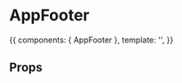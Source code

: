
<Meta title="App/Footer" />

# AppFooter

<Preview>
  <Story name="Default">
    {{
      components: { AppFooter },
      template: '<AppFooter></AppFooter>',
    }}
  </Story>
</Preview>

## Props

<Props of={AppFooter} />


